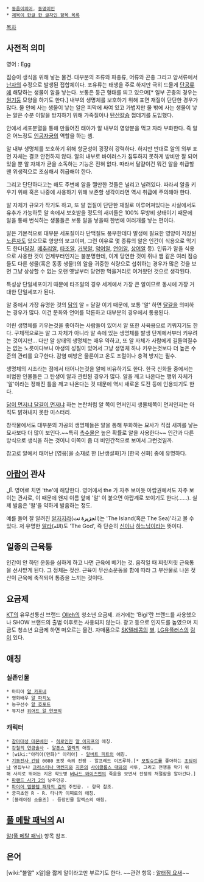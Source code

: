  * [[동음이의어]], [[동명이인]]
 * [[제목이 한글 한 글자인 항목 목록]]

[[목차]]

== 사전적 의미 ==
영어 : Egg

짐승이 생식을 위해 낳는 물건. 대부분의 조류와 파충류, 어류와 곤충 그리고 양서류에서 [[난자]]의 수정으로 발생된 접합체이다. 포유류는 태생을 주로 하지만 극히 드물게 [[단공류]]에 해당하는 생물이 알을 낳는다. 보통은 둥근 형태를 띄고 있으며[* 일부 곤충의 경우는 [[원기둥]] 모양을 하기도 한다.] 내부의 생명체를 보호하기 위해 표면 재질이 단단한 경우가 많다. 물 안에 사는 생물이 낳는 알은 피막에 싸여 있고 가볍지만 물 밖에 사는 생물이 낳는 알은 수분 이탈을 방지하기 위해 가죽질이나 [[탄산칼슘]] 껍데기를 도입했다.

안에서 세포분열을 통해 만들어진 태아가 알 내부의 영양분을 먹고 자라 부화한다. 즉 알은 어느정도 [[인공자궁]]의 역할을 하는 셈.

알 내부 생명체를 보호하기 위해 항균성이 굉장히 강력하다. 하지만 반대로 알의 외부 표면 자체는 결코 안전하지 않다. 알의 내부로 바이러스가 침투하지 못하게 방비만 잘 되어있을 뿐 알 자체가 균을 소독하는 기능은 전혀 없다. 따라서 달걀이건 뭐건 알을 취급할땐 위생적으로 조심해서 취급해야 한다.

그리고 단단하다고는 해도 주변에 알을 깰만한 것들은 널리고 널려있다. 따라서 알을 키우기 위해 혹은 나중에 사용하기 위해 보존할 생각이라면 역시 취급에 주의해야 한다.

알 자체가 규모가 작기도 하고, 또 알 껍질이 단단한 재질로 이루어져있다는 사실에서도 유추가 가능하듯 알 속에서 보호받을 정도의 새끼들은 100% 무방비 상태이기 때문에 알을 통해 번식하는 생물들은 보통 알을 낳을때 한번에 여러개를 낳는 편이다.

알은 기본적으로 대부분 세포질이라 단백질도 풍부한데다 발생에 필요한 영양이 저장된 [[노른자]]도 있으므로 영양의 보고이며, 그런 이유로 몇 종류의 알은 인간이 식용으로 먹기도 한다([[달걀]], [[메추리]]알, [[타조]]알, [[거북]]알, [[악어]]알, [[연어]]알, [[상어]]알 등). 인류가 알을 식용으로 사용한 것이 언제부터인지는 불분명한데, 이게 당연한 것이 쥐나 뱀 같은 여러 짐승들도 다른 생물(혹은 동종 생물!)의 알을 귀중한 식량으로 섭취하는 경우가 많은 것을 보면 그냥 상상할 수 없는 오랜 옛날부터 당연한 먹을거리로 여겨왔던 것으로 생각된다.

특성상 단일세포이기 때문에 타조알의 경우 세계에서 가장 큰 알이므로 동시에 가장 거대한 단일세포가 된다.

알 중에서 가장 유명한 것의 [[닭]]의 알 = 달걀 이기 때문에, 보통 '알' 하면 [[달걀]]을 의미하는 경우가 많다. 이건 문화와 언어를 막론하고 대부분의 경우에서 통용된다.

어린 생명체를 키우는것을 좋아하는 사람들이 있어서 알 또한 사육용으로 키워지기도 한다. 구체적으로는 알 그 자체가 아니라 알 속에 있는 생명체를 발생 단계에서부터 키우려는 것이지만... 다만 알 상태의 생명체는 매우 약하고, 또 알 자체가 사람에게 길들여질수는 없는 노릇이다보니 야생의 성질이 있어서 그냥 생명체 하나 키우는것보다 더 높은 수준의 관리를 요구한다. 감염 예방은 물론이고 온도 조절이나 충격 방지는 필수.

생명체의 시초라는 점에서 태어나는것을 알에 비유하기도 한다. 한국 신화들 중에서는 비범한 인물들은 그 탄생이 알과 관련된 경우가 많다. 알을 깨고 나온다는 행위 자체가 '알'이라는 정해진 틀을 깨고 나온다는 것 때문에 역시 새로운 도전 등에 인용되기도 한다.

[[닭이 먼저냐 달걀이 먼저냐]] 하는 논란처럼 알 쪽이 먼저인지 생물체쪽이 먼저인지는 아직도 밝혀내지 못한 미스터리.

창작물에서도 대부분의 가공의 생명체들은 알을 통해 부화하는 묘사가 직접 새끼를 낳는 묘사보다 더 많이 보인다.~~특히 [[촉수물]]은 높은 확률로 알을 사용한다~~ 인간과 다른 방식으로 생식을 하는 것이니 이쪽이 좀 더 비인간적으로 보여서 그런것일까.

참고로 알에서 태어난 [영웅]을 소재로 한 [난생설화]가 [한국 신화] 중에 유명하다.

== [[아랍어]] 관사 ==
آل. 영어로 치면 'the'에 해당한다. 영어에서 the 가 자주 보이듯 아랍권에서도 자주 보이는 관사로, 이 때문에 왠지 이름 앞에 '알' 이 붙으면 아랍계로 보이기도 한다(……). 실제 발음은 '왈'을 약하게 발음하는 정도.

예를 들어 잘 알려진 [[알자지라]](ال'''جزيرة نت''')는 'The Island(혹은 The Sea)'라고 볼 수 있다. 저 유명한 [[알라]](الله)도 'The God', 즉 단순히 [[신]]이나 [[하느님]]이라는 뜻이다.

== 일종의 근육통 ==
인간이 안 하던 운동을 심하게 하고 나면 근육에 베기는 것. 움직일 때 찌릿저릿 근육통을 선사받게 된다. 그 정체는 젖산. 근육이 무산소운동을 함에 따라 그 부산물로 나온 젖산이 근육에 축적되어 통증을 느끼는 것이다. 

== 요금제 ==
[[KT]]의 유무선통신 브랜드 [[Olleh]]의 청소년 요금제. 과거에는 'Bigi'란 브랜드를 사용했으나 SHOW 브랜드의 출범 이후로는 사용되지 않는다. 광고 등으로 인지도를 높였으며 지금도 청소년 요금제 하면 떠오르는 물건.
자매품으로 [[SK텔레콤]]의 [[별]], [[LG유플러스]]의 [[링]]이 있다.

== 애칭 ==
=== 실존인물 ===
 * 마피아 [[알 카포네]]
 * 영화배우 [[알 파치노]]
 * 농구선수 [[알 호포드]]
 * 뮤지션 [[위어드 알 얀코빅]]

=== 캐릭터 ===
 * [[참마대성 데몬베인]] - [[히로인]]인 [[알 아지프]]의 애칭.
 * [[강철의 연금술사]] - [[알폰스 엘릭]]의 애칭.
 * [wiki:"아리아(만화)" 아리아] - [[알버트 피트]]의 애칭.
 * [[기동전사 건담]] 0080 포켓 속의 전쟁 - 알프레드 이즈루하.[* [[모빌슈트]]를 좋아하는 [[초딩]]이나 옆집누나 [[크리스티나 맥켄지]]와 [[지온]]의 [[사이클롭스 대]]와의 사투, 그리고 전쟁을 막기 위해 사지로 뛰어든 지온 학도병 [[버나드 와이즈먼]]의 죽음을 보면서 전쟁의 처절함을 알아간다.]
 * [[파랜드 사가 2]]의 남주인공.
 * [[파이어 엠블렘 패자의 검]]의 주인공. - 항목 참조.
 * 궁극초인 R - R. 타나카 이찌로의 애칭.
 * [블레이징 소울즈] - 등장인물 알렉스의 애칭.

== [[풀 메탈 패닉]]의 AI == 
[[알(풀 메탈 패닉)]] 항목 참조.
== 은어 ==
[wiki:"불알" x알]을 짧게 알이라고만 부르기도 한다.
~~관련 항목 : [[알터짐 요새]]~~

